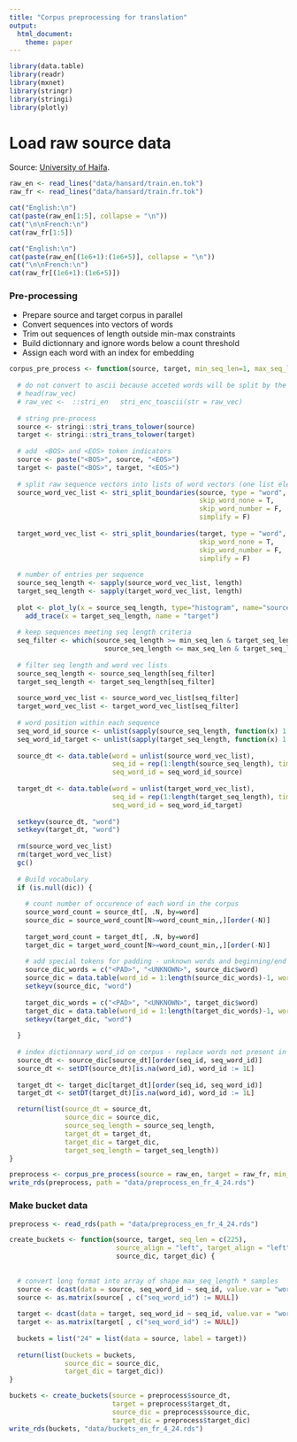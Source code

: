 ```yaml
---
title: "Corpus preprocessing for translation"
output:
  html_document:
    theme: paper
---
```



```r
library(data.table)
library(readr)
library(mxnet)
library(stringr)
library(stringi)
library(plotly)
```


# Load raw source data

Source: [University of Haifa](http://cl.haifa.ac.il/projects/translationese/index.shtml). 

```r
raw_en <- read_lines("data/hansard/train.en.tok")
raw_fr <- read_lines("data/hansard/train.fr.tok")
```

```r
cat("English:\n")
cat(paste(raw_en[1:5], collapse = "\n"))
cat("\n\nFrench:\n")
cat(raw_fr[1:5])

cat("English:\n")
cat(paste(raw_en[(1e6+1):(1e6+5)], collapse = "\n"))
cat("\n\nFrench:\n")
cat(raw_fr[(1e6+1):(1e6+5)])
```


### Pre-processing

- Prepare source and target corpus in parallel  
- Convert sequences into vectors of words  
- Trim out sequences of length outside min-max constraints  
- Build dictionnary and ignore words below a count threshold
- Assign each word with an index for embedding


```r

corpus_pre_process <- function(source, target, min_seq_len=1, max_seq_len=50, word_count_min = 20, dic = NULL) {
  
  # do not convert to ascii because acceted words will be split by the tokenizer
  # head(raw_vec)
  # raw_vec <-  ::stri_en   stri_enc_toascii(str = raw_vec)
  
  # string pre-process
  source <- stringi::stri_trans_tolower(source)
  target <- stringi::stri_trans_tolower(target)
  
  # add  <BOS> and <EOS> token indicators
  source <- paste("<BOS>", source, "<EOS>")
  target <- paste("<BOS>", target, "<EOS>")
  
  # split raw sequence vectors into lists of word vectors (one list element per sequence)
  source_word_vec_list <- stri_split_boundaries(source, type = "word", 
                                                skip_word_none = T, 
                                                skip_word_number = F, 
                                                simplify = F)
  
  target_word_vec_list <- stri_split_boundaries(target, type = "word", 
                                                skip_word_none = T, 
                                                skip_word_number = F, 
                                                simplify = F)
  
  # number of entries per sequence
  source_seq_length <- sapply(source_word_vec_list, length)
  target_seq_length <- sapply(target_word_vec_list, length)
  
  plot <- plot_ly(x = source_seq_length, type="histogram", name="source") %>% 
    add_trace(x = target_seq_length, name = "target")
  
  # keep sequences meeting seq length criteria
  seq_filter <- which(source_seq_length >= min_seq_len & target_seq_length >= min_seq_len & 
                        source_seq_length <= max_seq_len & target_seq_length <= max_seq_len)
  
  # filter seq length and word vec lists
  source_seq_length <- source_seq_length[seq_filter]
  target_seq_length <- target_seq_length[seq_filter]
  
  source_word_vec_list <- source_word_vec_list[seq_filter]
  target_word_vec_list <- target_word_vec_list[seq_filter]
  
  # word position within each sequence
  seq_word_id_source <- unlist(sapply(source_seq_length, function(x) 1:x))
  seq_word_id_target <- unlist(sapply(target_seq_length, function(x) 1:x))
  
  source_dt <- data.table(word = unlist(source_word_vec_list), 
                          seq_id = rep(1:length(source_seq_length), times = source_seq_length),
                          seq_word_id = seq_word_id_source)
  
  target_dt <- data.table(word = unlist(target_word_vec_list), 
                          seq_id = rep(1:length(target_seq_length), times = target_seq_length),
                          seq_word_id = seq_word_id_target)
  
  setkeyv(source_dt, "word")
  setkeyv(target_dt, "word")
  
  rm(source_word_vec_list)
  rm(target_word_vec_list)
  gc()
  
  # Build vocabulary
  if (is.null(dic)) {
    
    # count number of occurence of each word in the corpus
    source_word_count = source_dt[, .N, by=word]
    source_dic = source_word_count[N>=word_count_min,,][order(-N)]
    
    target_word_count = target_dt[, .N, by=word]
    target_dic = target_word_count[N>=word_count_min,,][order(-N)]
    
    # add special tokens for padding - unknown words and beginning/end of sequence
    source_dic_words = c("<PAD>", "<UNKNOWN>", source_dic$word)
    source_dic = data.table(word_id = 1:length(source_dic_words)-1, word = source_dic_words)
    setkeyv(source_dic, "word")
    
    target_dic_words = c("<PAD>", "<UNKNOWN>", target_dic$word)
    target_dic = data.table(word_id = 1:length(target_dic_words)-1, word = target_dic_words)
    setkeyv(target_dic, "word")
    
  }
  
  # index dictionnary word_id on corpus - replace words not present in dic by <UNKNOWN> id
  source_dt <- source_dic[source_dt][order(seq_id, seq_word_id)]
  source_dt <- setDT(source_dt)[is.na(word_id), word_id := 1L]
  
  target_dt <- target_dic[target_dt][order(seq_id, seq_word_id)]
  target_dt <- setDT(target_dt)[is.na(word_id), word_id := 1L]

  return(list(source_dt = source_dt, 
              source_dic = source_dic,
              source_seq_length = source_seq_length,
              target_dt = target_dt,
              target_dic = target_dic,
              target_seq_length = target_seq_length))
}

```

```r
preprocess <- corpus_pre_process(source = raw_en, target = raw_fr, min_seq_len = 4, max_seq_len = 24, word_count_min = 20, dic = NULL)
write_rds(preprocess, path = "data/preprocess_en_fr_4_24.rds")
```


### Make bucket data

```r
preprocess <- read_rds(path = "data/preprocess_en_fr_4_24.rds")

create_buckets <- function(source, target, seq_len = c(225), 
                           source_align = "left", target_align = "left",
                           source_dic, target_dic) {
  
  
  # convert long format into array of shape max_seq_length * samples
  source <- dcast(data = source, seq_word_id ~ seq_id, value.var = "word_id", fill = 0)
  source <- as.matrix(source[ , c("seq_word_id") := NULL])
  
  target <- dcast(data = target, seq_word_id ~ seq_id, value.var = "word_id", fill = 0)
  target <- as.matrix(target[ , c("seq_word_id") := NULL])
  
  buckets = list("24" = list(data = source, label = target))
  
  return(list(buckets = buckets,
              source_dic = source_dic,
              target_dic = target_dic))
}

```

```r
buckets <- create_buckets(source = preprocess$source_dt, 
                          target = preprocess$target_dt, 
                          source_dic = preprocess$source_dic, 
                          target_dic = preprocess$target_dic)
write_rds(buckets, "data/buckets_en_fr_4_24.rds")
```

